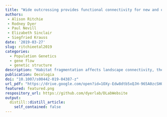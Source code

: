 ```yaml
---
title: "Wide outcrossing provides functional connectivity for new and old Banksia populations within a fragmented landscape"
authors: 
 - Alison Ritchie
 - Rodney Dyer
 - Paul Nevill
 - Elizabeth Sinclair
 - Siegfried Krauss
date: '2019-03-27'
slug: ritchieetal2019
categories:
  - Population Genetics
  - gene flow
  - genetic structure
description: "Habitat fragmentation affects landscape connectivity, the extent of which is influenced by the movement capacity of the vectors of seed and pollen dispersal for plants. Negative impacts of reduced connectivity can include reduced fecundity, increased inbreeding, genetic erosion and decreased long-term viability. These are issues for not only old (remnant) populations, but also new (restored) populations. We assessed reproductive and connective functionality within and among remnant and restored populations of a common tree, Banksia menziesii R.Br. (Proteaceae), in a fragmented urban landscape, utilising a genetic and graph theoretical approach. Adult trees and seed cohorts from five remnants and two restored populations were genotyped using microsatellite markers. Genetic variation and pollen dispersal were assessed using direct (paternity assignment) and indirect (pollination graphs and mating system characterisation) methods. Restored populations had greater allelic diversity (Ar=8.08; 8.34) than remnant populations (Ar range=6.49-7.41). Genetic differentiation was greater between restored and adjacent remnants (F-ST=0.03 and 0.10) than all other pairwise comparisons of remnant populations (mean F<sub>ST</sub>=0.01 +/- 0.01; N=16 P=0.001). All populations displayed low correlated paternity (r<sub>p</sub>=0.06-0.16) with wide-ranging realised pollen dispersal distances (<1.7km) and well-connected pollen networks. Here, we demonstrate reproductive and connective functionality of old and new populations of B. menziesii within a fragmented landscape. Due to long-distance pollination events, the physical size of these sites underestimates their effective population size. Thus, they are functionally equivalent to large populations, integrated into a larger landscape matrix."
publication: Oecologia
doi: "10.1007/s00442-019-04387-z"
url_pdf: "https://drive.google.com/open?id=1OXy-Edw8dtb5xQJH-965A0zcSHQy4S25"
featured: featured.png
respository_url: https://github.com/dyerlab/DLabWebsite
output:
  distill::distill_article:
    self_contained: false
---
```


